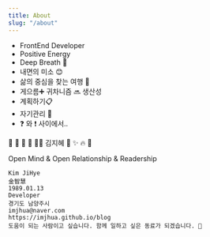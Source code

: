 ```yaml
---
title: About
slug: "/about"
---
```



- FrontEnd Developer
- Positive Energy
- Deep Breath 🤗
- 내면의 미소 😊
- 삶의 중심을 찾는 여행 👣
- 게으름➕ 귀차니즘 🔜 생산성
- 계획하기📋  
- 자기관리 💪
- ❓ 와 ❗️ 사이에서..

🌿 💋 🙏 🥕 🧘‍♀️ 김지혜 🌈 ✨ 🔥 🌴

Open Mind & Open Relationship & Readership

```noLineNumbers
Kim JiHye 
金智慧 
1989.01.13
Developer
경기도 남양주시
imjhua@naver.com
https://imjhua.github.io/blog
도움이 되는 사람이고 싶습니다. 함께 일하고 싶은 동료가 되겠습니다. 🥰
```
